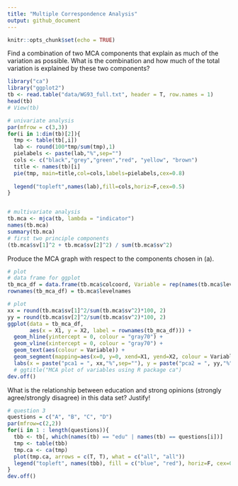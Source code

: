 ```yaml
---
title: "Multiple Correspondence Analysis"
output: github_document
---
```


```r
knitr::opts_chunk$set(echo = TRUE)
```

Find a combination of two MCA components that explain as much of the
variation as possible. What is the combination and how much of the total
variation is explained by these two components?

```r
library("ca")
library("ggplot2")
tb <- read.table("data/WG93_full.txt", header = T, row.names = 1)
head(tb)
# View(tb)

# univariate analysis
par(mfrow = c(3,3))
for(i in 1:dim(tb)[2]){
  tmp <- table(tb[,i])
  lab <- round(100*tmp/sum(tmp),1)
  pielabels <- paste(lab,"%",sep="")
  cols <- c("black","grey","green","red", "yellow", "brown")
  title <- names(tb)[i]
  pie(tmp, main=title,col=cols,labels=pielabels,cex=0.8)
  
  legend("topleft",names(lab),fill=cols,horiz=F,cex=0.5)
}


# multivariate analysis
tb.mca <- mjca(tb, lambda = "indicator")
names(tb.mca)
summary(tb.mca)
# first two principle components
(tb.mca$sv[1]^2 + tb.mca$sv[2]^2) / sum(tb.mca$sv^2)
```


Produce the MCA graph with respect to the components chosen in (a).

```r
# plot
# data frame for ggplot
tb_mca_df = data.frame(tb.mca$colcoord, Variable = rep(names(tb.mca$levels.n), tb.mca$levels.n))
rownames(tb_mca_df) = tb.mca$levelnames

# plot
xx = round(tb.mca$sv[1]^2/sum(tb.mca$sv^2)*100, 2)
yy = round(tb.mca$sv[2]^2/sum(tb.mca$sv^2)*100, 2)
ggplot(data = tb_mca_df, 
       aes(x = X1, y = X2, label = rownames(tb_mca_df))) +
  geom_hline(yintercept = 0, colour = "gray70") +
  geom_vline(xintercept = 0, colour = "gray70") +
  geom_text(aes(colour = Variable)) +
  geom_segment(mapping=aes(x=0, y=0, xend=X1, yend=X2, colour = Variable), arrow=arrow(length=unit(0.2,"cm")), size=0.3) + 
  labs(x = paste("pca1 = ", xx,"%",sep=""), y = paste("pca2 = ", yy,"%",sep="")) 
  # ggtitle("MCA plot of variables using R package ca")
dev.off()
```

What is the relationship between education and strong opinions (strongly
agree/strongly disagree) in this data set? Justify!

```r
# question 3
questions = c("A", "B", "C", "D")
par(mfrow=c(2,2))
for(i in 1 : length(questions)){
  tbb <- tb[, which(names(tb) == "edu" | names(tb) == questions[i])]
  tmp <- table(tbb)
  tmp.ca <- ca(tmp)
  plot(tmp.ca, arrows = c(T, T), what = c("all", "all"))
  legend("topleft", names(tbb), fill = c("blue", "red"), horiz=F, cex=0.5)
}
dev.off()
```
